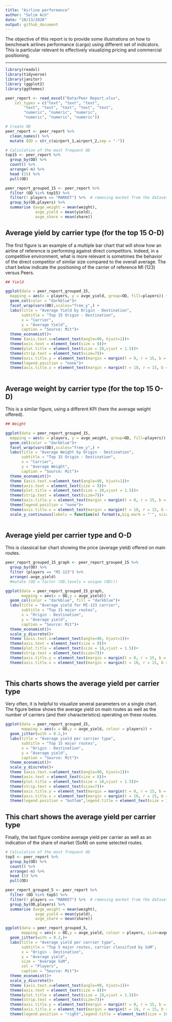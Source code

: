 ```yaml
---
title: "Airline performance"
author: "Selim Ach"
date: "10/13/2020"
output: github_document
---
```


The objective of this report is to provide some illustrations on how to benchmark airlines performance (cargo) using different set of indicators. This is particular relevant to effectively visualizing pricing and commercial positioning. 

****

```r

library(readxl)
library(tidyverse)
library(janitor)
library (ggplot2)
library(ggthemes)

peer_report <- read_excel("Data/Peer Report.xlsx", 
    col_types = c("text", "text", "text", 
        "text", "text", "text", "text", "text", 
        "numeric", "numeric", "numeric", 
        "numeric", "numeric", "numeric"))

# Create OD
peer_report <- peer_report %>% 
  clean_names() %>% 
  mutate (OD = str_c(airport_1,airport_2,sep = "-"))

# Calculation of the most frequent OD
top15 <- peer_report %>% 
  group_by(OD) %>% 
  count() %>% 
  arrange(-n) %>% 
  head (15) %>% 
  pull(OD)

peer_report_grouped_15 <- peer_report %>% 
  filter (OD %in% top15) %>% 
  filter(! players == "MARKET") %>%  # removing market from the dataset
  group_by(OD,players) %>% 
  summarise (avge_weight = mean(weight),
             avge_yield = mean(yield),
             avge_share = mean(share))

```

## Average yield by carrier type (for the top 15 O-D)

The first figure is an example of a multiple bar chart that will show how an airline of reference is performing against direct competitors. Indeed, in a competitive environment, what is more relevant is sometimes the behavior of the direct competitor of similar size compared to the overall average. The chart below indicate the positioning of the carrier of reference MI (123) versus Peers.

```r

## Yield

ggplot(data = peer_report_grouped_15,
  mapping = aes(x = players, y = avge_yield, group=OD, fill=players)) +
  geom_col(color = "darkblue")+
  facet_wrap(vars(OD),scales="free_y",) +
  labs(title = "Average Yield by Origin - Destination",
       subtitle = "Top 15 Origin - Destination",
       x = "Carrier",
       y = "Average Yield",
       caption = "Source: Mit")+
  theme_economist()+
  theme (axis.text.x=element_text(angle=90, hjust=1))+
  theme(axis.text = element_text(size = 8))+   
  theme(plot.title = element_text(size = 20,vjust = 1.5))+
  theme(strip.text = element_text(size=7))+
  theme(axis.title.y = element_text(margin = margin(t = 0, r = 15, b = 0, l = 0)))+
  theme(legend.position = "none")+
  theme(axis.title.x = element_text(margin = margin(t = 10, r = 15, b = 0, l = 0)))
 

```

## Average weight by carrier type (for the top 15 O-D)

This is a similar figure, using a different KPI (here the average weight offered).

```r

## Weight

ggplot(data = peer_report_grouped_15,
  mapping = aes(x = players, y = avge_weight, group=OD, fill=players)) +
  geom_col(color = "darkblue")+
  facet_wrap(vars(OD),scales="free_y",) +
  labs(title = "Average Weight by Origin - Destination",
       subtitle = "Top 15 Origin - Destination",
       x = "Carrier",
       y = "Average Weight",
       caption = "Source: Mit")+
  theme_economist()+
  theme (axis.text.x=element_text(angle=90, hjust=1))+
  theme(axis.text = element_text(size = 8))+   
  theme(plot.title = element_text(size = 20,vjust = 1.5))+
  theme(strip.text = element_text(size=7))+
  theme(axis.title.y = element_text(margin = margin(t = 0, r = 15, b = 0, l = 0)))+
  theme(legend.position = "none")+
  theme(axis.title.x = element_text(margin = margin(t = 10, r = 15, b = 0, l = 0)))+
  scale_y_continuous(labels = function(x) format(x,big.mark = "'", scientific = FALSE))
 
```

## Average yield per carrier type and O-D

This is classical bar chart showing the price (average yield) offered on main routes.

```r

peer_report_grouped_15_graph <- peer_report_grouped_15 %>% 
  group_by(OD) %>% 
  filter (players == "MI-123") %>% 
  arrange(-avge_yield)
  #mutate (OD = factor (OD,levels = unique (OD)))

ggplot(data = peer_report_grouped_15_graph, 
       mapping = aes(x = OD,y = avge_yield)) +
  geom_col(color = "darkblue", fill = "darkblue")+
  labs(title = "Average yield for MI-123 carrier",
       subtitle = "Top 15 major routes",
       x = "Origin - Destination",
       y = "Average yield",
       caption = "Source: Mit")+
  theme_economist()+
  scale_y_discrete()+
  theme (axis.text.x=element_text(angle=90, hjust=1))+
  theme(axis.text = element_text(size = 8))+   
  theme(plot.title = element_text(size = 18,vjust = 1.5))+
  theme(strip.text = element_text(size=7))+
  theme(axis.title.y = element_text(margin = margin(t = 0, r = 15, b = 0, l = 0)))+
  theme(axis.title.x = element_text(margin = margin(t = 10, r = 15, b = 0, l = 0)))
  

```

## This charts shows the average yield per carrier type

Very often, it is helpful to visualize several parameters on a single chart. The figure below shows the average yield on main routes as well as the number of carriers (and their characteristics) operating on these routes.

```r

ggplot(data = peer_report_grouped_15, 
       mapping = aes(x = OD,y = avge_yield, colour = players)) +
  geom_jitter(with = 0.2,)+
  labs(title = "Average yield per carrier type",
       subtitle = "Top 15 major routes",
       x = "Origin - Destination",
       y = "Average yield",
       caption = "Source: Mit")+
  theme_economist()+
  scale_y_discrete()+
  theme (axis.text.x=element_text(angle=90, hjust=1))+
  theme(axis.text = element_text(size = 8))+   
  theme(plot.title = element_text(size = 18,vjust = 1.5))+
  theme(strip.text = element_text(size=7))+
  theme(axis.title.y = element_text(margin = margin(t = 0, r = 15, b = 0, l = 0)))+
  theme(axis.title.x = element_text(margin = margin(t = 10, r = 15, b = 0, l = 0)))+
  theme(legend.position = "bottom",legend.title = element_text(size = 10),legend.text = element_text(size = 10))

```

## This chart shows the average yield per carrier type

Finally, the last figure combine average yield per carrier as well as an indication of the share of market (SoM) on some selected routes. 

```r

# Calculation of the most frequent OD
top5 <- peer_report %>% 
  group_by(OD) %>% 
  count() %>% 
  arrange(-n) %>% 
  head (5) %>% 
  pull(OD)

peer_report_grouped_5 <- peer_report %>% 
  filter (OD %in% top5) %>% 
  filter(! players == "MARKET") %>%  # removing market from the dataset
  group_by(OD,players) %>% 
  summarise (avge_weight = mean(weight),
             avge_yield = mean(yield),
             avge_share = mean(share))

ggplot(data = peer_report_grouped_5, 
       mapping = aes(x = OD,y = avge_yield, colour = players, size=avge_share)) +
  geom_jitter(with = 0.2,)+
  labs(title = "Average yield per carrier type",
       subtitle = "Top 5 major routes, carrier classified by SoM",
       x = "Origin - Destination",
       y = "Average yield",
       size = "Average SoM",
       col = "Players",
       caption = "Source: Mit")+
  theme_economist()+
  scale_y_discrete()+
  theme (axis.text.x=element_text(angle=90, hjust=1))+
  theme(axis.text = element_text(size = 8))+   
  theme(plot.title = element_text(size = 18,vjust = 1.5))+
  theme(strip.text = element_text(size=7))+
  theme(axis.title.y = element_text(margin = margin(t = 0, r = 15, b = 0, l = 0)))+
  theme(axis.title.x = element_text(margin = margin(t = 10, r = 15, b = 0, l = 0)))+
  theme(legend.position = "right",legend.title = element_text(size = 10),legend.text = element_text(size = 8))

```

